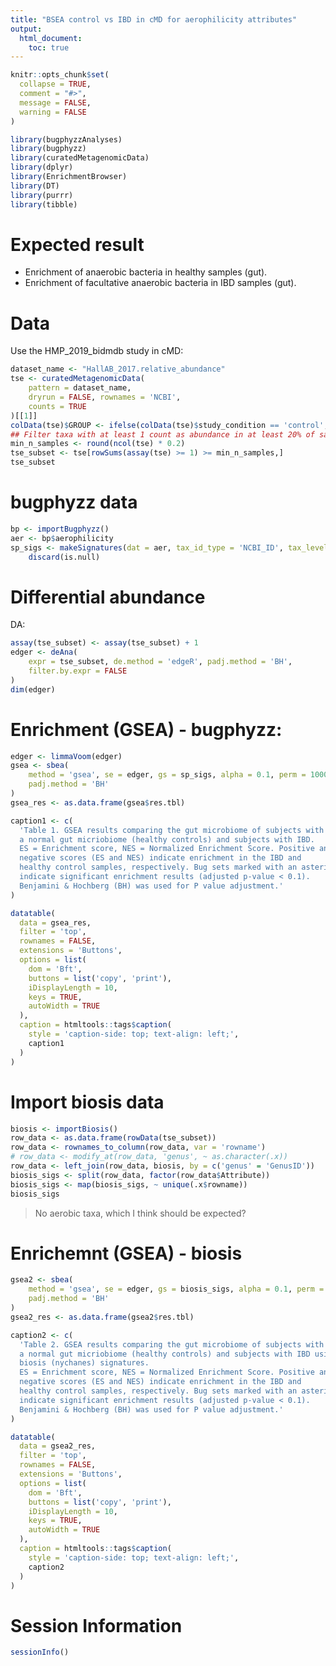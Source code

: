 ```yaml
---
title: "BSEA control vs IBD in cMD for aerophilicity attributes"
output:
  html_document:
    toc: true
---
```


```r
knitr::opts_chunk$set(
  collapse = TRUE,
  comment = "#>",
  message = FALSE,
  warning = FALSE
)
```

```r
library(bugphyzzAnalyses)
library(bugphyzz)
library(curatedMetagenomicData)
library(dplyr)
library(EnrichmentBrowser)
library(DT)
library(purrr)
library(tibble)
```

# Expected result

+ Enrichment of anaerobic bacteria in healthy samples (gut).
+ Enrichment of facultative anaerobic bacteria in IBD samples (gut).

# Data

Use the HMP_2019_bidmdb study in cMD:

```r
dataset_name <- "HallAB_2017.relative_abundance"
tse <- curatedMetagenomicData(
    pattern = dataset_name, 
    dryrun = FALSE, rownames = 'NCBI',
    counts = TRUE
)[[1]]
colData(tse)$GROUP <- ifelse(colData(tse)$study_condition == 'control', 0, 1)
## Filter taxa with at least 1 count as abundance in at least 20% of samples
min_n_samples <- round(ncol(tse) * 0.2)
tse_subset <- tse[rowSums(assay(tse) >= 1) >= min_n_samples,]
tse_subset
```
# bugphyzz data

```r
bp <- importBugphyzz()
aer <- bp$aerophilicity
sp_sigs <- makeSignatures(dat = aer, tax_id_type = 'NCBI_ID', tax_level = 'species') |> 
    discard(is.null)
```

# Differential abundance

DA:

```r
assay(tse_subset) <- assay(tse_subset) + 1
edger <- deAna(
    expr = tse_subset, de.method = 'edgeR', padj.method = 'BH',
    filter.by.expr = FALSE 
)
dim(edger)
```

# Enrichment (GSEA) - bugphyzz:

```r
edger <- limmaVoom(edger)
gsea <- sbea(
    method = 'gsea', se = edger, gs = sp_sigs, alpha = 0.1, perm = 1000,
    padj.method = 'BH'
)
gsea_res <- as.data.frame(gsea$res.tbl)

caption1 <- c(
  'Table 1. GSEA results comparing the gut microbiome of subjects with
  a normal gut micriobiome (healthy controls) and subjects with IBD.
  ES = Enrichment score, NES = Normalized Enrichment Score. Positive and
  negative scores (ES and NES) indicate enrichment in the IBD and
  healthy control samples, respectively. Bug sets marked with an asterik (*) 
  indicate significant enrichment results (adjusted p-value < 0.1). 
  Benjamini & Hochberg (BH) was used for P value adjustment.'
)

datatable(
  data = gsea_res,
  filter = 'top',
  rownames = FALSE,
  extensions = 'Buttons',
  options = list(
    dom = 'Bft',
    buttons = list('copy', 'print'),
    iDisplayLength = 10,
    keys = TRUE,
    autoWidth = TRUE
  ),
  caption = htmltools::tags$caption(
    style = 'caption-side: top; text-align: left;',
    caption1
  )
)
```

# Import  biosis data

```r
biosis <- importBiosis()
row_data <- as.data.frame(rowData(tse_subset))
row_data <- rownames_to_column(row_data, var = 'rowname')
# row_data <- modify_at(row_data, 'genus', ~ as.character(.x))
row_data <- left_join(row_data, biosis, by = c('genus' = 'GenusID'))
biosis_sigs <- split(row_data, factor(row_data$Attribute))
biosis_sigs <- map(biosis_sigs, ~ unique(.x$rowname))
biosis_sigs
```
> No aerobic taxa, which I think should be expected?

# Enrichemnt (GSEA) - biosis

```r
gsea2 <- sbea(
    method = 'gsea', se = edger, gs = biosis_sigs, alpha = 0.1, perm = 1000,
    padj.method = 'BH'
)
gsea2_res <- as.data.frame(gsea2$res.tbl)

caption2 <- c(
  'Table 2. GSEA results comparing the gut microbiome of subjects with
  a normal gut micriobiome (healthy controls) and subjects with IBD using
  biosis (nychanes) signatures.
  ES = Enrichment score, NES = Normalized Enrichment Score. Positive and
  negative scores (ES and NES) indicate enrichment in the IBD and
  healthy control samples, respectively. Bug sets marked with an asterik (*) 
  indicate significant enrichment results (adjusted p-value < 0.1). 
  Benjamini & Hochberg (BH) was used for P value adjustment.'
)

datatable(
  data = gsea2_res,
  filter = 'top',
  rownames = FALSE,
  extensions = 'Buttons',
  options = list(
    dom = 'Bft',
    buttons = list('copy', 'print'),
    iDisplayLength = 10,
    keys = TRUE,
    autoWidth = TRUE
  ),
  caption = htmltools::tags$caption(
    style = 'caption-side: top; text-align: left;',
    caption2
  )
)

```

# Session Information

```r
sessionInfo()
```
